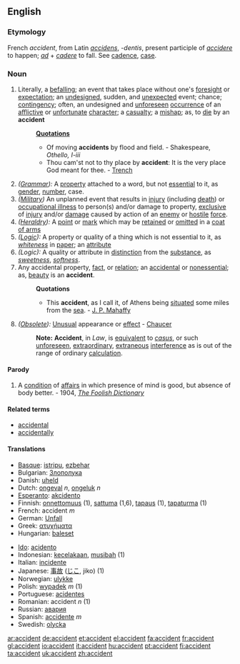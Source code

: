 ==English==

===Etymology===
French ''accident'', from Latin ''[[accidens]]'', ''-dentis'', present participle of ''[[accidere]]'' to happen; ''[[ad]]'' + ''[[cadere]]'' to fall. See [[cadence]], [[case]].

===Noun===
{{en-noun-reg}}

# Literally, a [[befalling]]; an event that takes place without one's [[foresight]] or [[expectation]]; an [[undesigned]], sudden, and [[unexpected]] event; chance; [[contingency]]; often, an undesigned and [[unforeseen]] [[occurrence]] of an [[afflictive]] or [[unfortunate]] [[character]]; a [[casualty]]; a [[mishap]]; as, to [[die]] by an '''accident'''
#:'''[[Quotations]]'''
#:*Of moving '''accidents''' by flood and field. - Shakespeare, ''Othello, I-iii''
#:*Thou cam'st not to thy place by '''accident''': It is the very place God meant for thee. - [[Trench]]
# ''([[Grammar]]):'' A [[property]] attached to a word, but not [[essential]] to it, as [[gender]], [[number]], case.
# ''([[Military]])'' An unplanned event that results in [[injury]] (including [[death]]) or [[occupational illness]] to person(s) and/or damage to property, [[exclusive]] of [[injury]] and/or [[damage]] caused by action of an [[enemy]] or [[hostile]] [[force]].
# ''([[Heraldry]]):'' A [[point]] or [[mark]] which may be [[retained]] or [[omitted]] in a [[coat of arms]]
# ''([[Logic]]):'' A property or quality of a thing which is not essential to it, as ''[[whiteness]]'' in [[paper]]; an [[attribute]]
# ''(Logic):'' A quality or attribute in [[distinction]] from the [[substance]], as ''[[sweetness]]'', ''[[softness]]''.
# Any accidental property, [[fact]], or [[relation]]; an [[accidental]] or [[nonessential]]; as, [[beauty]] is an '''accident'''.
#:'''Quotations'''
#:*This '''accident''', as I call it, of Athens being [[situated]] some miles from the [[sea]]. - [[J. P. Mahaffy]]
#''([[Obsolete]]):'' [[Unusual]] appearance or [[effect]] - [[Chaucer]]
#:'''Note:''' '''Accident''', in ''Law'', is [[equivalent]] to ''[[casus]]'', or such [[unforeseen]], [[extraordinary]], [[extraneous]] [[interference]] as is out of the range of ordinary [[calculation]].

====Parody====
#A [[condition]] of [[affairs]] in which presence of mind is good, but absence of body better. - 1904, ''[[The Foolish Dictionary]]''
{{rfc}}

====Related terms====
*[[accidental]]
*[[accidentally]]

====Translations====
{{top}}
*[[Basque]]: [[istripu]], [[ezbehar]]
*Bulgarian: [[Злополука]]
*Danish: [[uheld]]
*Dutch: [[ongeval]] ''n'', [[ongeluk]] ''n''
*[[Esperanto]]: [[akcidento]]
*Finnish: [[onnettomuus]] (1), [[sattuma]] (1,6), [[tapaus]] (1), [[tapaturma]] (1)
*French: accident ''m''
*German: [[Unfall]]
*Greek: [[ατυχήματα]]
*Hungarian: [[baleset]]
{{mid}}
*[[Ido]]: [[acidento]]
*Indonesian: [[celaka|kecelakaan]], [[musibah]] (1)
*Italian: [[incidente]]
*Japanese: [[事故]] ([[じこ]], jiko) (1)
*Norwegian: [[ulykke]]
*Polish: [[wypadek]] ''m'' (1)
*Portuguese: [[acidentes]]
*Romanian: accident ''n'' (1)
*Russian: [[авария]]
*Spanish: [[accidente]] ''m''
*Swedish: [[olycka]] {{c}}
{{bottom}}

[[ar:accident]]
[[de:accident]]
[[et:accident]]
[[el:accident]]
[[fa:accident]]
[[fr:accident]]
[[gl:accident]]
[[io:accident]]
[[it:accident]]
[[hu:accident]]
[[pt:accident]]
[[fi:accident]]
[[ta:accident]]
[[uk:accident]]
[[zh:accident]]